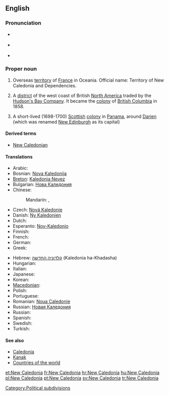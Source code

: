 ==English==
{{wikipedia}}

===Pronunciation===
* {{a|UK}} {{IPA|/ˈnjuː ˌkæl.ɪˈdəʊ.ni.ə/|/ˈnjuː ˌkæl.əˈdəʊ.ni.ə/}}
* {{a|US}} {{IPA|/ˈnu ˌkæl.ɪˈdoʊ.ni.ə/|/ˈnu ˌkæl.əˈdoʊ.ni.ə/}}
* {{audio|en-us-New Caledonia.ogg|Audio (US)}}

===Proper noun===
{{en-proper noun|sg=[[new|New]] [[Caledonia]]}}

# Overseas [[territory]] of [[France]] in Oceania. Official name: Territory of New Caledonia and Dependencies.
# {{historical}} A [[district]] of the west coast of British [[North America]] traded by the [[Hudson's Bay Company]]. It became the [[colony]] of [[British Columbia]] in 1858.
# {{historical}} A short-lived (1698-1700) [[Scottish]] [[colony]] in [[Panama]], around [[Darien]] (which was renamed [[New Edinburgh]] as its capital)

====Derived terms====
* [[New Caledonian]]

====Translations====
{{trans-top|overseas territory of France}}
* Arabic: {{t|ar|كاليدونيا الجديدة|f|tr=kaliduunya al-jadiida|sc=Arab}}
* Bosnian: [[Nova Kaledonija]] {{f}}
* [[Breton]]: [[Kaledonia Nevez]]
* Bulgarian: [[Нова Каледония]]
* Chinese:
*: Mandarin: {{t|zh|新喀裡多尼亞|sc=Hani}},  {{t|zh|新喀里多尼亚|tr=Xīn-Kèliduōníyǎ|sc=Hani}}
* Czech: [[Nová Kaledonie]]
* Danish: [[Ny Kaledonien]]
* Dutch: {{t-|nl|Nieuw-Caledonië|n}}
* Esperanto: [[Nov-Kaledonio]]
* Finnish: {{t+|fi|Uusi-Kaledonia}}
* French: {{t+|fr|Nouvelle-Calédonie|f}}
* German: {{t+|de|Neukaledonien|n}}
* Greek: {{t+|el|Νέα Καληδονία|f}}
{{trans-mid}}
* Hebrew: [[קלדוניה החדשה]] (Kaledonia ha-Khadasha)
* Hungarian: {{t+|hu|Új-Kaledónia}}
* Italian: {{t-|it|Nuova Caledonia|f}}
* Japanese: {{t|ja|ニューカレドニア|tr=Nyūkaredonia}}
* Korean: {{t|ko|뉴칼레도니아|tr=Nyukalledonia|sc=Kore}}
* [[Macedonian]]: {{t|mk|Нова Каледонија|f|tr=Nóva Kaledónija}}
* Polish: {{t+|pl|Nowa Kaledonia|f}}
* Portuguese: {{t|pt|Nova Caledónia|f}}
* Romanian: [[Noua Caledonie]] {{f}}
* Russian: [[Новая Каледония]]
* Russian: {{t|ru|Новая Каледония|f|tr=Nóvaja Kaledónija}}
* Spanish: {{t+|es|Nueva Caledonia|f}}
* Swedish: {{t+|sv|Nya Kaledonien}}
* Turkish: {{t+|tr|Yeni Kaledonya}}
{{trans-bottom}}

====See also====
* [[Caledonia]]
* [[Kanak]]
* [[Appendix:Countries of the world|Countries of the world]]

[[Category:Political subdivisions]]

[[et:New Caledonia]]
[[fr:New Caledonia]]
[[hr:New Caledonia]]
[[hu:New Caledonia]]
[[pl:New Caledonia]]
[[pt:New Caledonia]]
[[sv:New Caledonia]]
[[tr:New Caledonia]]